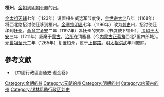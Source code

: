 '''桓州'''，[[金朝|金朝]]到[[明朝|明朝]]设置的[[州|州]]。

[[金太祖|金太祖]][[天辅_(金朝)|天辅]]七年（1123年）设置桓州威远军节度使，[[金世宗|金世宗]][[大定_(金朝)|大定]]八年（1168年）将西北路招讨使迁移到桓州。[[金章宗|金章宗]][[明昌|明昌]]七年（1196年）改为[[刺史|刺史]]州，招讨使迁移到[[抚州_(辽朝)|抚州]]。[[金章宗|金章宗]][[承安_(金朝)|承安]]二年（1197年）為抚州的支郡（节度使下辖州），[[卫绍王|卫绍王]][[大安_(金朝)|大安]]三年（1211年）廢棄于[[蒙古|蒙古]]。[[治所|治所]]在清塞县（今[[内蒙古|内蒙古]][[正蓝旗_(内蒙古)|正蓝旗]]西北7里四郎城）。[[元世祖|元世祖]][[至元_(忽必烈)|至元]]二年（1265年）复置桓州，属于[[上都路|上都路]]。[[明太祖|明太祖]][[洪武|洪武]]年间废除。

{{金朝行政区划}}
==參考文獻==
*《中國行政區劃通史·遼金卷》
[[Category:金朝的州|Category:金朝的州]]
[[Category:元朝的州|Category:元朝的州]]
[[Category:明朝的州|Category:明朝的州]]
[[Category:内蒙古的州|Category:内蒙古的州]]
[[Category:锡林郭勒行政区划史|Category:锡林郭勒行政区划史]]